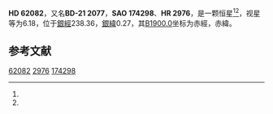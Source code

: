 {{Starbox begin
| name = HD 62082
}}
{{Starbox observe
| epoch = [[J2000.0|J2000.0]]
| constell = {{星座名待查}}<ref name=SIMBAD>{{cite web
 | url=http://simbad.u-strasbg.fr/simbad/sim-id?Ident=HR+2976
 | title =Pulsating variable Star
 | publisher=Centre de Données astronomiques de Strasbourg
 | work=SIMBAD
 | accessdate=2012-07-13}}</ref><ref name=DATA>{{cite web
 | url=http://vizier.u-strasbg.fr/viz-bin/VizieR-5?-out.add=.&-source=5050&-corr=PK=HR&-out.max=9999&HR=2976
 | title=VizieR Detailed Page
 | accessdate=2012-07-13
 | archive-date=2016-03-05
 | archive-url=https://web.archive.org/web/20160305071416/http://vizier.u-strasbg.fr/viz-bin/VizieR-5?-out.add=.&-source=5050&-corr=PK=HR&-out.max=9999&HR=2976
 | dead-url=no
 }}</ref>
| 星官 = 
| ra = {{RA|7|41|23.6}}<ref name=SIMBAD /><ref name=DATA />
| dec = {{DEC|-22|20|14}}<ref name=SIMBAD /><ref name=DATA />
| appmag_v = 6.18<ref name=SIMBAD /><ref name=DATA />
}}
{{Starbox character
| class = M1III<ref name=SIMBAD /><ref name=DATA />
| b-v = 1.62<ref name=SIMBAD /><ref name=DATA />
| u-b = 1.95<ref name=SIMBAD /><ref name=DATA />
| r-i = 0.94E<ref name=SIMBAD /><ref name=DATA />
| variable = 
}}
{{Starbox astrometry
| radial_v = 1.95
| prop_mo_ra = 32
| parallax = 
| p_error = 
}}
{{Starbox catalog
| names =BD-21 2077，[[SAO星表|SAO]] 174298，[[HD星表|HD]] 62082，[[HR星表|HR]] 2976}}
{{Starbox reference |Simbad=HR+2976}}
{{Starbox end}}

'''HD 62082'''，又名'''BD-21 2077'''，'''SAO 174298'''、'''HR 2976'''，是一颗恒星<ref name=SIMBAD /><ref name=DATA />，视星等为6.18，位于[[銀道座標系|銀經]]238.36，[[銀道座標系|銀緯]]0.27，其[[B1900.0|B1900.0]]坐标为赤經{{RA|7|37|5.7}}，赤緯{{DEC|-22|0.27|12}}。

== 参考文献 ==
{{reflist}}

{{star-stub}}

[[Category:HD和HDE天體|62082]]
[[Category:HR天體|2976]]
[[Category:SAO天體|174298]]